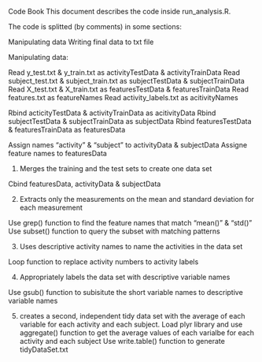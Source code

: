 Code Book
This document describes the code inside run_analysis.R.

The code is splitted (by comments) in some sections:

Manipulating data
Writing final data to txt file

Manipulating data:

Read y_test.txt & y_train.txt as activityTestData & activityTrainData
Read subject_test.txt & subject_train.txt as subjectTestData & subjectTrainData
Read X_test.txt & X_train.txt as featuresTestData & featuresTrainData
Read features.txt as featureNames
Read activity_labels.txt as acitivityNames

Rbind acticityTestData & activityTrainData as acitivityData
Rbind subjectTestData & subjectTrainData as subjectData
Rbind featuresTestData & featuresTrainData as featuresData

Assign names "activity" & "subject" to activityData & subjectData
Assigne feature names to featuresData

1. Merges the training and the test sets to create one data set

Cbind featuresData, activityData & subjectData

2. Extracts only the measurements on the mean and standard deviation for each measurement

Use grep() function to find the feature names that match "mean()" & "std()"
Use subset() function to query the subset with matching patterns

3. Uses descriptive activity names to name the activities in the data set

Loop function to replace activity numbers to activity labels

4. Appropriately labels the data set with descriptive variable names

Use gsub() function to subisitute the short variable names to descriptive variable names

5. creates a second, independent tidy data set with the average of each variable for each activity and each subject.
Load plyr library and use aggregate() function to get the average values of each varialbe for each activity and each subject
Use write.table() function to generate tidyDataSet.txt
